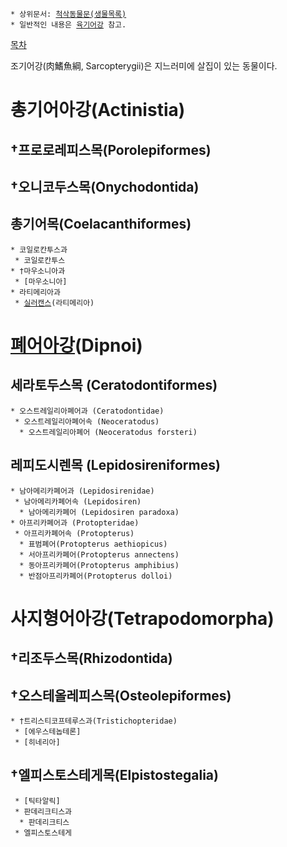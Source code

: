  * 상위문서: [[척삭동물문(생물목록)]]
 * 일반적인 내용은 [[육기어강]] 참고.

[[목차]]

조기어강(肉鰭魚綱, Sarcopterygii)은 지느러미에 살집이 있는 동물이다.

= 총기어아강(Actinistia) =
== †프로로레피스목(Porolepiformes) ==
== †오니코두스목(Onychodontida) ==
== 총기어목(Coelacanthiformes) ==
 * 코일로칸투스과
  * 코일로칸투스
 * †마우소니아과
  * [마우소니아]
 * 라티메리아과
  * [[실러캔스]](라티메리아)

= [[폐어]]아강(Dipnoi) =
== 세라토두스목 (Ceratodontiformes) ==
 * 오스트레일리아폐어과 (Ceratodontidae)
  * 오스트레일리아폐어속 (Neoceratodus)
   * 오스트레일리아폐어 (Neoceratodus forsteri)
== 레피도시렌목 (Lepidosireniformes) ==
 * 남아메리카폐어과 (Lepidosirenidae)
  * 남아메리카폐어속 (Lepidosiren)
   * 남아메리카폐어 (Lepidosiren paradoxa)
 * 아프리카폐어과 (Protopteridae)
  * 아프리카폐어속 (Protopterus)
   * 표범폐어(Protopterus aethiopicus)
   * 서아프리카폐어(Protopterus annectens)
   * 동아프리카폐어(Protopterus amphibius)
   * 반점아프리카폐어(Protopterus dolloi)

= 사지형어아강(Tetrapodomorpha) =
== †리조두스목(Rhizodontida) ==
== †오스테올레피스목(Osteolepiformes) ==
 * †트리스티코프테루스과(Tristichopteridae)
  * [에우스테놉테론]
  * [히네리아]
== †엘피스토스테게목(Elpistostegalia) ==
  * [틱타알릭] 
  * 판데리크티스과
   * 판데리크티스
  * 엘피스토스테게
